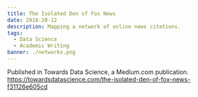 ```yaml
---
title: The Isolated Den of Fox News
date: 2018-20-12
description: Mapping a network of online news citations.
tags:
  - Data Science
  - Academic Writing
banner: ./networks.png
---
```

Published in Towards Data Science, a Medium.com publication.
https://towardsdatascience.com/the-isolated-den-of-fox-news-f31126e605cd
